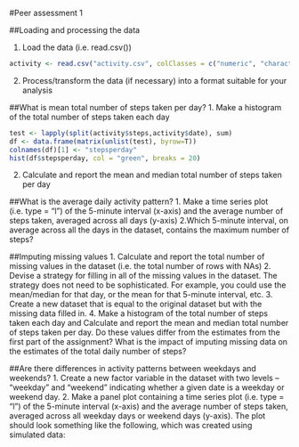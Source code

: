 #Peer assessment 1


##Loading and processing the data

1. Load the data (i.e. read.csv())
```r
activity <- read.csv("activity.csv", colClasses = c("numeric", "character", "numeric"))
```
2. Process/transform the data (if necessary) into a format suitable for your analysis


##What is mean total number of steps taken per day?
1. Make a histogram of the total number of steps taken each day
```r
test <- lapply(split(activity$steps,activity$date), sum) 
df <- data.frame(matrix(unlist(test), byrow=T))
colnames(df)[1] <- "stepsperday"
hist(df$stepsperday, col = "green", breaks = 20)
```
2. Calculate and report the mean and median total number of steps taken per day


##What is the average daily activity pattern?
1. Make a time series plot (i.e. type = "l") of the 5-minute interval (x-axis) and the average number of steps taken, averaged across all days (y-axis)
2.Which 5-minute interval, on average across all the days in the dataset, contains the maximum number of steps?


##Imputing missing values
1. Calculate and report the total number of missing values in the dataset (i.e. the total number of rows with NAs)
2. Devise a strategy for filling in all of the missing values in the dataset. The strategy does not need to be sophisticated. For example, you could use the mean/median for that day, or the mean for that 5-minute interval, etc.
3. Create a new dataset that is equal to the original dataset but with the missing data filled in.
4. Make a histogram of the total number of steps taken each day and Calculate and report the mean and median total number of steps taken per day. Do these values differ from the estimates from the first part of the assignment? What is the impact of imputing missing data on the estimates of the total daily number of steps?


##Are there differences in activity patterns between weekdays and weekends?
1. Create a new factor variable in the dataset with two levels -- "weekday" and "weekend" indicating whether a given date is a weekday or weekend day.
2. Make a panel plot containing a time series plot (i.e. type = "l") of the 5-minute interval (x-axis) and the average number of steps taken, averaged across all weekday days or weekend days (y-axis). The plot should look something like the following, which was created using simulated data:
